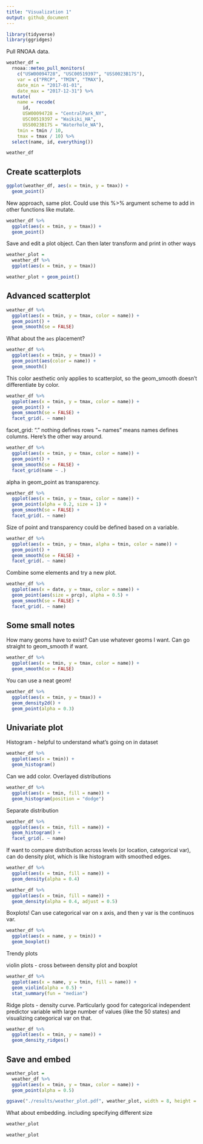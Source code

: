 ```yaml
---
title: "Visualization 1"
output: github_document
---
```


```r
library(tidyverse)
library(ggridges)
```

Pull RNOAA data.

```r
weather_df = 
  rnoaa::meteo_pull_monitors(
    c("USW00094728", "USC00519397", "USS0023B17S"),
    var = c("PRCP", "TMIN", "TMAX"), 
    date_min = "2017-01-01",
    date_max = "2017-12-31") %>%
  mutate(
    name = recode(
      id, 
      USW00094728 = "CentralPark_NY", 
      USC00519397 = "Waikiki_HA",
      USS0023B17S = "Waterhole_WA"),
    tmin = tmin / 10,
    tmax = tmax / 10) %>%
  select(name, id, everything())

weather_df
```

## Create scatterplots

```r
ggplot(weather_df, aes(x = tmin, y = tmax)) + 
  geom_point()
```

New approach, same plot. Could use this %>% argument scheme to add in other functions like mutate. 

```r
weather_df %>% 
  ggplot(aes(x = tmin, y = tmax)) +
  geom_point()
```

Save and edit a plot object. Can then later transform and print in other ways

```r
weather_plot = 
  weather_df %>% 
  ggplot(aes(x = tmin, y = tmax))

weather_plot + geom_point()
```

## Advanced scatterplot

```r
weather_df %>% 
  ggplot(aes(x = tmin, y = tmax, color = name)) +
  geom_point() +
  geom_smooth(se = FALSE)
```

What about the `aes` placement?

```r
weather_df %>% 
  ggplot(aes(x = tmin, y = tmax)) +
  geom_point(aes(color = name)) +
  geom_smooth()
```

This color aesthetic only applies to scatterplot, so the geom_smooth doesn't differentiate by color. 

```r
weather_df %>% 
  ggplot(aes(x = tmin, y = tmax, color = name)) +
  geom_point() +
  geom_smooth(se = FALSE) +
  facet_grid(. ~ name)
```

facet_grid: "." nothing defines rows "~ names" means names defines columns. Here's the other way around.

```r
weather_df %>% 
  ggplot(aes(x = tmin, y = tmax, color = name)) +
  geom_point() +
  geom_smooth(se = FALSE) +
  facet_grid(name ~ .)
```

alpha in geom_point as transparency. 

```r
weather_df %>% 
  ggplot(aes(x = tmin, y = tmax, color = name)) +
  geom_point(alpha = 0.2, size = 1) +
  geom_smooth(se = FALSE) +
  facet_grid(. ~ name)
```

Size of point and transparency could be defined based on a variable.

```r
weather_df %>% 
  ggplot(aes(x = tmin, y = tmax, alpha = tmin, color = name)) +
  geom_point() +
  geom_smooth(se = FALSE) +
  facet_grid(. ~ name)
```

Combine some elements and try a new plot. 

```r
weather_df %>% 
  ggplot(aes(x = date, y = tmax, color = name)) + 
  geom_point(aes(size = prcp), alpha = 0.5) + 
  geom_smooth(se = FALSE) + 
  facet_grid(. ~ name)
```

## Some small notes

How many geoms have to exist? Can use whatever geoms I want. Can go straight to geom_smooth if want. 

```r
weather_df %>% 
  ggplot(aes(x = tmin, y = tmax, color = name)) +
  geom_smooth(se = FALSE)
```

You can use a neat geom!

```r
weather_df %>% 
  ggplot(aes(x = tmin, y = tmax)) + 
  geom_density2d() + 
  geom_point(alpha = 0.3)
```

## Univariate plot

Histogram - helpful to understand what's going on in dataset

```r
weather_df %>% 
  ggplot(aes(x = tmin)) + 
  geom_histogram()
```

Can we add color. Overlayed distributions

```r
weather_df %>% 
  ggplot(aes(x = tmin, fill = name)) + 
  geom_histogram(position = "dodge")
```

Separate distribution

```r
weather_df %>% 
  ggplot(aes(x = tmin, fill = name)) + 
  geom_histogram() + 
  facet_grid(. ~ name)
```

If want to compare distribution across levels (or location, categorical var), can do density plot, which is like histogram with smoothed edges.

```r
weather_df %>% 
  ggplot(aes(x = tmin, fill = name)) +
  geom_density(alpha = 0.4)
```

```r
weather_df %>% 
  ggplot(aes(x = tmin, fill = name)) +
  geom_density(alpha = 0.4, adjust = 0.5)
```

Boxplots! Can use categorical var on x axis, and then y var is the continuos var.

```r
weather_df %>% 
  ggplot(aes(x = name, y = tmin)) + 
  geom_boxplot()
```

Trendy plots

violin plots - cross between density plot and boxplot

```r
weather_df %>% 
  ggplot(aes(x = name, y = tmin, fill = name)) +
  geom_violin(alpha = 0.5) + 
  stat_summary(fun = "median")
```

Ridge plots - density curve. Particularly good for categorical independent predictor variable with large number of values (like the 50 states) and visualizing categorical var on that.

```r
weather_df %>% 
  ggplot(aes(x = tmin, y = name)) +
  geom_density_ridges()
```

## Save and embed

```r
weather_plot = 
  weather_df %>% 
  ggplot(aes(x = tmin, y = tmax, color = name)) + 
  geom_point(alpha = 0.5)

ggsave("./results/weather_plot.pdf", weather_plot, width = 8, height = 5)
```

What about embedding. including specifying different size

```r
weather_plot
```

```r
weather_plot
```

